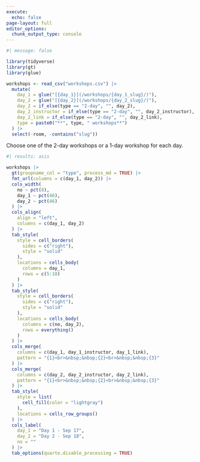 ```yaml
---
execute: 
  echo: false
page-layout: full
editor_options: 
  chunk_output_type: console
---
```


```r
#| message: false

library(tidyverse)
library(gt)
library(glue)

workshops <- read_csv("workshops.csv") |>
  mutate(
    day_1 = glue("[{day_1}](/workshops/{day_1_slug}/)"),
    day_2 = glue("[{day_2}](/workshops/{day_2_slug}/)"),
    day_2 = if_else(type == "2-day", "", day_2),
    day_2_instructor = if_else(type == "2-day", "", day_2_instructor),
    day_2_link = if_else(type == "2-day", "", day_2_link),
    type = paste0("**", type, " workshops**")
  ) |>
  select(-room, -contains("slug")) 
```

Choose one of the 2-day workshops or a 1-day workshop for each day.

```r
#| results: asis

workshops |>
  gt(groupname_col = "type", process_md = TRUE) |>
  fmt_url(columns = c(day_1, day_2)) |>
  cols_width(
    no ~ pct(8),
    day_1 ~ pct(46),
    day_2 ~ pct(46) 
  ) |>
  cols_align(
    align = "left",
    columns = c(day_1, day_2)
  ) |>
  tab_style(
    style = cell_borders(
      sides = c("right"),
      style = "solid"
    ),
    locations = cells_body(
      columns = day_1,
      rows = c(5:18)
    )
  ) |>
  tab_style(
    style = cell_borders(
      sides = c("right"),
      style = "solid"
    ),
    locations = cells_body(
      columns = c(no, day_2),
      rows = everything()
    )
  ) |>
  cols_merge(
    columns = c(day_1, day_1_instructor, day_1_link),
    pattern = "{1}<br>&nbsp;&nbsp;{2}<br>&nbsp;&nbsp;{3}"
  ) |>
  cols_merge(
    columns = c(day_2, day_2_instructor, day_2_link),
    pattern = "{1}<br>&nbsp;&nbsp;{2}<br>&nbsp;&nbsp;{3}"
  ) |>
  tab_style(
    style = list(
      cell_fill(color = "lightgray")
    ),
    locations = cells_row_groups()
  ) |>
  cols_label(
    day_1 = "Day 1 - Sep 17",
    day_2 = "Day 2 - Sep 18",
    no = ""
  ) |>
  tab_options(quarto.disable_processing = TRUE)
```
